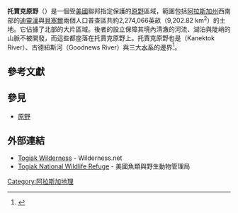 {{Infobox Protected area 
| name = 托賈克原野
| iucn_category = Ib
| photo = Togiak Wilderness.jpg
| photo_caption = {{Link-en|托賈克野生動物保護區|Togiak National Wildlife Refuge}}內的{{Link-en|阿克倫山脈|Ahklun Mountains}}與'''托賈克原野'''
| location = {{USA}}[[阿拉斯加|阿拉斯加]]{{Link-en|托賈克野生動物保護區|Togiak National Wildlife Refuge}}
| nearest_city = 美國阿拉斯加[[奎納加克_(阿拉斯加州)|奎納加克]]
| lat_d = 59
| lat_m = 38
| lat_s = 11
| lat_NS = N
| long_d = 160
| long_m = 12
| long_s = 00
| long_EW = W
| area = 2,274,066英畝（9,202.82 km<sup>2</sup>）
| established = 1980年
| visitation_num = 
| visitation_year = 
| governing_body = [[美國魚類及野生動物管理局|美國魚類及野生動物管理局]]
}}
'''托賈克原野'''（{{lang|en|Togiak Wilderness}}）是一個受[[美國|美國]]聯邦指定保護的[[原野|原野]]區域，範圍包括[[阿拉斯加州|阿拉斯加州]]西南部的[[迪靈漢人口普查區|迪靈漢]]與[[貝塞爾人口普查區|貝塞爾]]兩個人口普查區共約2,274,066英畝（9,202.82 km<sup>2</sup>）的土地。它佔據了{{Link-en|托賈克野生動物保護區|Togiak National Wildlife Refuge}}北部的大片區域。後者的設立保障其境內清澈的河流、湖泊與陡峭的山脈不被開發，而這些都座落在托賈克原野上。托賈克原野也是{{Link-en|卡內克托克河|Kanektok River}}（Kanektok River）、古德紐斯河（Goodnews River）與{{Link-en|托賈克河|Togiak River}}三大[[水系|水系]]的邊界<ref>{{cite web |url=http://togiak.fws.gov/establish.htm |language=en |title=''Togiak National Wildlife Refuge'' |publisher=美國魚類及野生動物管理局 |date=2008-07-24 |accessdate=2010-11-16 |deadurl=yes |archiveurl=https://web.archive.org/web/20110311164359/http://togiak.fws.gov/establish.htm |archivedate=2011-03-11 }}</ref>。

==參考文獻==
{{Reflist}}

==參見==
*[[原野|原野]]

==外部連結==
* [https://web.archive.org/web/20110611104418/http://www.wilderness.net/index.cfm?fuse=NWPS&sec=wildView&wname=Togiak%20Wilderness Togiak Wilderness] - Wilderness.net{{en}}
* [https://web.archive.org/web/20071004051618/http://alaska.fws.gov/nwr/togiak/index.htm Togiak National Wildlife Refuge] - 美國魚類與野生動物管理局{{en}}
{{US-geo-stub}}
[[Category:阿拉斯加地理|Category:阿拉斯加地理]]